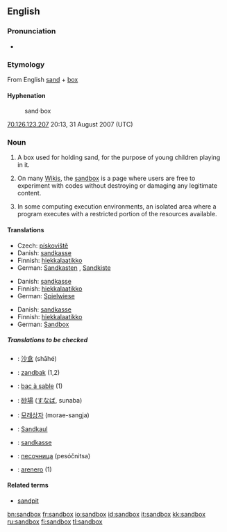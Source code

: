 {{selfref|For the Wiktionary test page, see [[Wiktionary:Sandbox]].}}
==English==

===Pronunciation===
*{{IPA|/'sændbɑks/}}

===Etymology===
From English [[sand]] + [[box]]

====Hyphenation====
{{rfc-header|Hyphenation}}
:sand&middot;box
[[User:70.126.123.207|70.126.123.207]] 20:13, 31 August 2007 (UTC)

===Noun===
{{en-noun-reg-es}}

# A box used for holding sand, for the purpose of young children playing in it.
# {{wjargon}} On many [[Wiki]]s, the [[Wiktionary:Sandbox|sandbox]] is a page where users are free to experiment with codes without destroying or damaging any legitimate content.
# In some computing execution environments, an isolated area where a program executes with a restricted portion of the resources available.

====Translations====
{{trans-top|box with sand for children}}
*Czech: [[pískoviště]] {{n}}
*Danish: [[sandkasse]] {{c}}
*Finnish: [[hiekkalaatikko]]
*German: [[Sandkasten]] {{m}}, [[Sandkiste]] {{f}}
{{trans-mid}}
{{trans-bottom}}

{{trans-top|wiki sandbox}}
*Danish: [[sandkasse]] {{c}}
*Finnish: [[hiekkalaatikko]]
*German: [[Spielwiese]] {{f}}
{{trans-mid}}
{{trans-bottom}}

{{trans-top|isolated program execution area}}
*Danish: [[sandkasse]] {{c}}
*Finnish: [[hiekkalaatikko]]
*German: [[Sandbox]] {{f}}
{{trans-mid}}
{{trans-bottom}}

=====Translations to be checked=====
{{checktrans}}
*{{ttbc|Chinese}}: [[沙盒]] (shāhé)
*{{ttbc|Dutch}}: [[zandbak]] {{m}} (1,2)
*{{ttbc|French}}: [[bac à sable]] {{m}} (1)
*{{ttbc|Japanese}}: [[砂場]] ([[すなば]], sunaba)
*{{ttbc|Korean}}: [[모래상자]] (morae-sangja)
*{{ttbc|Luxembourgish}}: [[Sandkaul]]
*{{ttbc|Norwegian}}: [[sandkasse]] {{m}}
*{{ttbc|Russian}}: [[песочница]] (pesóčnitsa) {{f}}
*{{ttbc|Spanish}}: [[arenero]] {{m}} (1)

====Related terms====
*[[sandpit]]

[[bn:sandbox]]
[[fr:sandbox]]
[[io:sandbox]]
[[id:sandbox]]
[[it:sandbox]]
[[kk:sandbox]]
[[ru:sandbox]]
[[fi:sandbox]]
[[tl:sandbox]]